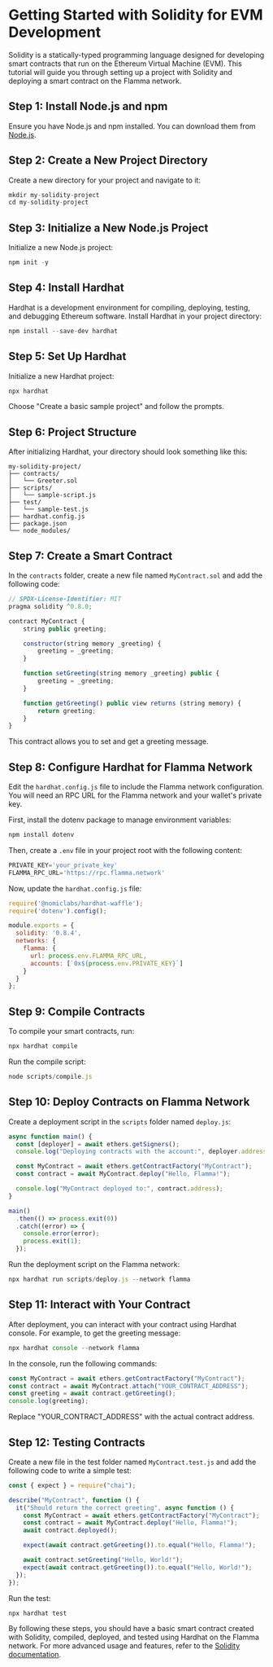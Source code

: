 # Getting Started with Solidity for EVM Development

Solidity is a statically-typed programming language designed for developing smart contracts that run on the Ethereum Virtual Machine (EVM). This tutorial will guide you through setting up a project with Solidity and deploying a smart contract on the Flamma network.

## Step 1: Install Node.js and npm

Ensure you have Node.js and npm installed. You can download them from [Node.js](https://nodejs.org/en).

## Step 2: Create a New Project Directory

Create a new directory for your project and navigate to it:

``` js copy
mkdir my-solidity-project
cd my-solidity-project
```

## Step 3: Initialize a New Node.js Project

Initialize a new Node.js project:

``` js copy
npm init -y
```

## Step 4: Install Hardhat

Hardhat is a development environment for compiling, deploying, testing, and debugging Ethereum software. Install Hardhat in your project directory:

``` js copy
npm install --save-dev hardhat
```

## Step 5: Set Up Hardhat

Initialize a new Hardhat project:

``` js copy
npx hardhat
```
Choose "Create a basic sample project" and follow the prompts.

## Step 6: Project Structure

After initializing Hardhat, your directory should look something like this:

```
my-solidity-project/
├── contracts/
│   └── Greeter.sol
├── scripts/
│   └── sample-script.js
├── test/
│   └── sample-test.js
├── hardhat.config.js
├── package.json
└── node_modules/
```

## Step 7: Create a Smart Contract

In the `contracts` folder, create a new file named `MyContract.sol` and add the following code:

``` js copy
// SPDX-License-Identifier: MIT
pragma solidity ^0.8.0;

contract MyContract {
    string public greeting;

    constructor(string memory _greeting) {
        greeting = _greeting;
    }

    function setGreeting(string memory _greeting) public {
        greeting = _greeting;
    }

    function getGreeting() public view returns (string memory) {
        return greeting;
    }
}
```

This contract allows you to set and get a greeting message.

## Step 8: Configure Hardhat for Flamma Network

Edit the `hardhat.config.js` file to include the Flamma network configuration. You will need an RPC URL for the Flamma network and your wallet's private key.

First, install the dotenv package to manage environment variables:

``` js copy
npm install dotenv
```
Then, create a `.env` file in your project root with the following content:

``` js copy
PRIVATE_KEY='your_private_key'
FLAMMA_RPC_URL='https://rpc.flamma.network'
```
Now, update the `hardhat.config.js` file:

``` js copy
require('@nomiclabs/hardhat-waffle');
require('dotenv').config();

module.exports = {
  solidity: '0.8.4',
  networks: {
    flamma: {
      url: process.env.FLAMMA_RPC_URL,
      accounts: [`0x${process.env.PRIVATE_KEY}`]
    }
  }
};
```

## Step 9: Compile Contracts

To compile your smart contracts, run:

``` js copy
npx hardhat compile
```

Run the compile script:

``` js copy
node scripts/compile.js
```
## Step 10: Deploy Contracts on Flamma Network

Create a deployment script in the `scripts` folder named `deploy.js`:

``` js copy
async function main() {
  const [deployer] = await ethers.getSigners();
  console.log("Deploying contracts with the account:", deployer.address);

  const MyContract = await ethers.getContractFactory("MyContract");
  const contract = await MyContract.deploy("Hello, Flamma!");

  console.log("MyContract deployed to:", contract.address);
}

main()
  .then(() => process.exit(0))
  .catch((error) => {
    console.error(error);
    process.exit(1);
  });
```
Run the deployment script on the Flamma network:

``` js copy
npx hardhat run scripts/deploy.js --network flamma
```

## Step 11: Interact with Your Contract

After deployment, you can interact with your contract using Hardhat console. For example, to get the greeting message:

``` js copy
npx hardhat console --network flamma
```

In the console, run the following commands:

``` js copy
const MyContract = await ethers.getContractFactory("MyContract");
const contract = await MyContract.attach("YOUR_CONTRACT_ADDRESS");
const greeting = await contract.getGreeting();
console.log(greeting);
```
Replace "YOUR_CONTRACT_ADDRESS" with the actual contract address.

## Step 12: Testing Contracts

Create a new file in the test folder named `MyContract.test.js` and add the following code to write a simple test:

``` js copy
const { expect } = require("chai");

describe("MyContract", function () {
  it("Should return the correct greeting", async function () {
    const MyContract = await ethers.getContractFactory("MyContract");
    const contract = await MyContract.deploy("Hello, Flamma!");
    await contract.deployed();

    expect(await contract.getGreeting()).to.equal("Hello, Flamma!");

    await contract.setGreeting("Hello, World!");
    expect(await contract.getGreeting()).to.equal("Hello, World!");
  });
});
```

Run the test:

``` js copy
npx hardhat test
```

By following these steps, you should have a basic smart contract created with Solidity, compiled, deployed, and tested using Hardhat on the Flamma network. For more advanced usage and features, refer to the [Solidity documentation](https://docs.soliditylang.org/en/v0.8.26/introduction-to-smart-contracts.html).